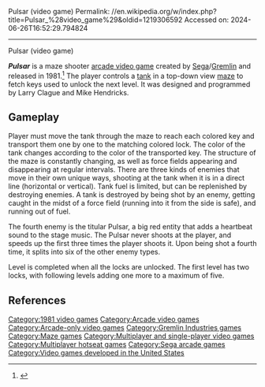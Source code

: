 Pulsar (video game)
Permalink: //en.wikipedia.org/w/index.php?title=Pulsar_%28video_game%29&oldid=1219306592
Accessed on: 2024-06-26T16:52:29.794824



------
Pulsar (video game)
{{More citations needed|date=December 2009}}
{{Infobox video game| title = Pulsar
|image = Pulsar_Arcade_NA_flyer.jpg
|caption = North American flyer showing game interface
|developer = [[Sega]]/[[Gremlin Industries|Gremlin]]
|released = 1981
|genre = [[List of maze video games|Maze]]
|modes = 1-2 players alternating turns
|platforms = [[Arcade video game|Arcade]]
}}

'''''Pulsar''''' is a maze shooter [[arcade video game]] created by [[Sega]]/[[Gremlin Industries|Gremlin]] and released in 1981.<ref>{{KLOV game|id=9150|name=Pulsar}}</ref> The player controls a [[tank]] in a top-down view [[maze]] to fetch keys used to unlock the next level. It was designed and programmed by Larry Clague and Mike Hendricks.

==Gameplay==
Player must move the tank through the maze to reach each colored key and transport them one by one to the matching colored lock. The color of the tank changes according to the color of the transported key. The structure of the maze is constantly changing, as well as force fields appearing and disappearing at regular intervals.  There are three kinds of enemies that move in their own unique ways, shooting at the tank when it is in a direct line (horizontal or vertical). Tank fuel is limited, but can be replenished by destroying enemies. A tank is destroyed by being shot by an enemy, getting caught in the midst of a force field (running into it from the side is safe), and running out of fuel.

The fourth enemy is the titular Pulsar, a big red entity that adds a heartbeat sound to the stage music. The Pulsar never shoots at the player, and speeds up the first three times the player shoots it. Upon being shot a fourth time, it splits into six of the other enemy types.

Level is completed when all the locks are unlocked. The first level has two locks, with following levels adding one more to a maximum of five.

==References==
{{Reflist}}

{{DEFAULTSORT:Pulsar (Video Game)}}
[[Category:1981 video games]]
[[Category:Arcade video games]]
[[Category:Arcade-only video games]]
[[Category:Gremlin Industries games]]
[[Category:Maze games]]
[[Category:Multiplayer and single-player video games]]
[[Category:Multiplayer hotseat games]]
[[Category:Sega arcade games]]
[[Category:Video games developed in the United States]]


{{arcade-stub}}
{{maze-videogame-stub}}